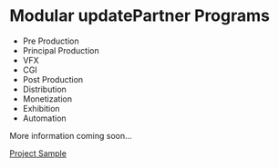 # Modular updatePartner Programs 

+ Pre Production
+ Principal Production
+ VFX
+ CGI
+ Post Production
+ Distribution
+ Monetization
+ Exhibition
+ Automation

More information coming soon...


[Project Sample](https://pathintegral0.notion.site/pathintegral0/HEX-5de0fcdaba9b4e3985b1bfd857a4a6d1)

